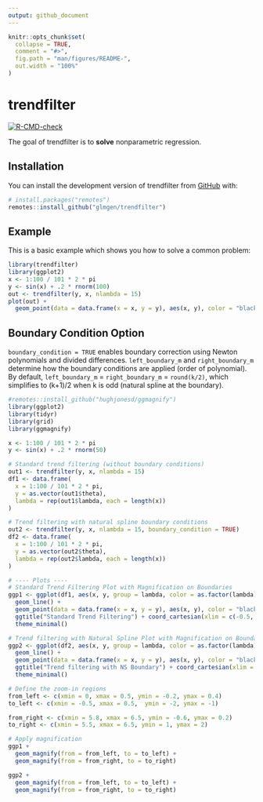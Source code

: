 ```yaml
---
output: github_document
---
```


<!-- README.md is generated from README.Rmd. Please edit that file -->

```r
knitr::opts_chunk$set(
  collapse = TRUE,
  comment = "#>",
  fig.path = "man/figures/README-",
  out.width = "100%"
)
```

# trendfilter

<!-- badges: start -->
[![R-CMD-check](https://github.com/glmgen/trendfilter/actions/workflows/R-CMD-check.yaml/badge.svg)](https://github.com/glmgen/trendfilter/actions/workflows/R-CMD-check.yaml)
<!-- badges: end -->

The goal of trendfilter is to **solve** nonparametric regression.

## Installation

You can install the development version of trendfilter from 
[GitHub](https://github.com/) with:

```r
# install.packages("remotes")
remotes::install_github("glmgen/trendfilter")
```

## Example

This is a basic example which shows you how to solve a common problem:

```r
library(trendfilter)
library(ggplot2)
x <- 1:100 / 101 * 2 * pi
y <- sin(x) + .2 * rnorm(100)
out <- trendfilter(y, x, nlambda = 15)
plot(out) +
  geom_point(data = data.frame(x = x, y = y), aes(x, y), color = "black")
```

## Boundary Condition Option

`boundary_condition = TRUE` enables boundary correction using Newton polynomials and divided differences.
`left_boundary_m` and `right_boundary_m` determine how the boundary conditions are applied (order of polynomial). By default, `left_boundary_m` = `right_boundary_m` = `round(k/2)`, which simplifies to (k+1)/2 when k is odd (natural spline at the boundary).

```r
#remotes::install_github("hughjonesd/ggmagnify")
library(ggplot2)
library(tidyr)
library(grid)
library(ggmagnify)

x <- 1:100 / 101 * 2 * pi
y <- sin(x) + .2 * rnorm(50)

# Standard trend filtering (without boundary conditions)
out1 <- trendfilter(y, x, nlambda = 15)
df1 <- data.frame(
  x = 1:100 / 101 * 2 * pi, 
  y = as.vector(out1$theta), 
  lambda = rep(out1$lambda, each = length(x))
)

# Trend filtering with natural spline boundary conditions
out2 <- trendfilter(y, x, nlambda = 15, boundary_condition = TRUE)
df2 <- data.frame(
  x = 1:100 / 101 * 2 * pi, 
  y = as.vector(out2$theta), 
  lambda = rep(out2$lambda, each = length(x))
)
```

```r
# ---- Plots ----
# Standard Trend Filtering Plot with Magnification on Boundaries
ggp1 <- ggplot(df1, aes(x, y, group = lambda, color = as.factor(lambda))) +
  geom_line() +
  geom_point(data = data.frame(x = x, y = y), aes(x, y), color = "black", inherit.aes = FALSE) +
  ggtitle("Standard Trend Filtering") + coord_cartesian(xlim = c(-0.5, 6.5), ylim = c(-2, 2)) +
  theme_minimal()

# Trend filtering with Natural Spline Plot with Magnification on Boundaries
ggp2 <- ggplot(df2, aes(x, y, group = lambda, color = as.factor(lambda))) +
  geom_line() +
  geom_point(data = data.frame(x = x, y = y), aes(x, y), color = "black", inherit.aes = FALSE) +
  ggtitle("Trend filtering with NS Boundary") + coord_cartesian(xlim = c(-0.5, 6.5), ylim = c(-2, 2)) +
  theme_minimal()

# Define the zoom-in regions
from_left <- c(xmin = 0, xmax = 0.5, ymin = -0.2, ymax = 0.4)
to_left <- c(xmin = -0.5, xmax = 0.5,  ymin = -2, ymax = -1)  

from_right <- c(xmin = 5.8, xmax = 6.5, ymin = -0.6, ymax = 0.2)
to_right <- c(xmin = 5.5, xmax = 6.5, ymin = 1, ymax = 2)

# Apply magnification
ggp1 + 
  geom_magnify(from = from_left, to = to_left) + 
  geom_magnify(from = from_right, to = to_right)

ggp2 + 
  geom_magnify(from = from_left, to = to_left) + 
  geom_magnify(from = from_right, to = to_right)



```
